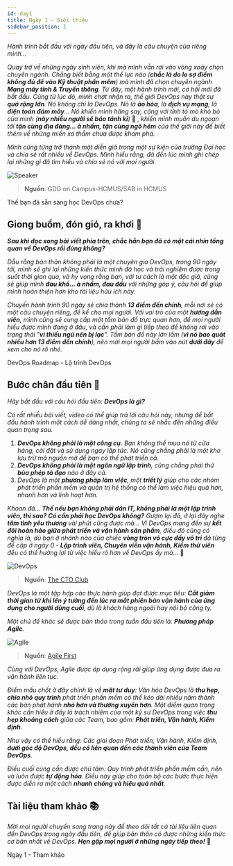 ```yaml
---
id: day1
title: Ngày 1 - Giới thiệu
sidebar_position: 1
---
```



_Hành trình bắt đầu với ngày đầu tiên, và đây là câu chuyện của riêng mình..._

_Quay trở về những ngày sinh viên, khi mà mình vẫn rơi vào vòng xoáy chọn chuyên ngành. Chẳng biết bằng một thế lực nào
(**chắc là do lo sợ điểm không đủ để vào Kỹ thuật phần mềm**) mà mình đã chọn chuyên ngành **Mạng máy tính & Truyền thông**. 
Từ đây, một hành trình mới, cơ hội mới đã bắt đầu. Cũng từ lúc đó, mình chợt nhận ra, thế giới DevOps này thật sự **quá 
rộng lớn**. Nó không chỉ là DevOps. Nó là **ảo hóa**, là **dịch vụ mạng**, là **điện toán đám mây**... Nó khiến mình hăng say,
cộng với tính tò mò khó bỏ của mình (**này nhiều người sẽ báo tánh kì**)_ 🤣 _, khiến mình muốn du ngoạn tới **tận cùng địa đàng... 
à nhầm, tận cùng ngõ hẻm** của thế giới này để biết thêm về những miền xa thẳm chưa được khám phá._

_Mình cũng từng trở thành một diễn giả trong một sự kiện của trường Đại học và chia sẻ rất nhiều về DevOps. Mình hiểu rằng,
đã đến lúc mình ghi chép lại những gì đã tìm hiểu và chia sẻ nó với mọi người._

![Speaker](../../public/90days/devops/day1.png)

> **Nguồn**: GDG on Campus-HCMUS/SAB in HCMUS

<Link
  className="button button--primary button--lg"
  href="https://www.veeam.com/blog/learn-devops-comprehensive-beginner-guide.html"
>Thế bạn đã sẵn sàng học DevOps chưa?</Link>

## Giong buồm, đón gió, ra khơi 🌊

**_Sau khi đọc xong bài viết phía trên, chắc hẳn bạn đã có một cái nhìn tổng quan về DevOps rồi đúng không?_**

_Dẫu rằng bản thân không phải là một chuyên gia DevOps, trong 90 ngày tới, mình sẽ ghi lại những kiến thức mình đã học và
trải nghiệm được trong suốt thời gian qua, và hy vọng rằng bạn, với tư cách là một độc giả, cũng sẽ giúp mình **đau khổ...
à nhầm, đau đầu** với những góp ý, câu hỏi để giúp mình hoàn thiện hơn kho tài liệu hữu ích này._

*Chuyến hành trình 90 ngày sẽ chia thành **13 điểm đến chính**, mỗi nơi sẽ có một câu chuyện riêng, để kể cho mọi người. Với vai
trò của một **hướng dẫn viên**, mình cũng sẽ cung cấp một tấm bản đồ trực quan hơn, để mọi người hiểu được mình đang ở đâu, và 
cần phải làm gì tiếp theo để không rơi vào trạng thái "**vì thiếu ngủ nên bị lạc**". Tấm bản đồ này lớn lắm 
(**vì nó bao quát nhiều hơn 13 điểm đến chính**), nên mời mọi người bấm vào nút **dưới đây** để xem cho nó rõ nhé.*

<Link
  className="button button--primary button--lg"
  href="https://roadmap.sh/devops"
>DevOps Roadmap - Lộ trình DevOps</Link>

## Bước chân đầu tiên 👣

_Hãy bắt đầu với câu hỏi đầu tiên: **DevOps là gì?**_

_Có rất nhiều bài viết, video có thể giúp trả lời câu hỏi này, nhưng để bắt đầu hành trình một cách dễ dàng nhất, chúng ta 
sẽ nhắc đến những điều quan trọng sau._

1. _**DevOps không phải là một công cụ.** Bạn không thể mua nó từ cửa hàng, cài đặt và sử dụng ngay lập tức. Nó cũng chẳng phải 
là một kho lưu trữ mã nguồn mở để bạn có thể phát triển cả._
2. _**DevOps không phải là một ngôn ngữ lập trình**, cũng chẳng phải thứ **bùa phép tà đạo** nào ở đây cả._
3. _DevOps là một **phương pháp làm việc**, một **triết lý** giúp cho các nhóm phát triển phần mềm và quản trị hệ thống có thể
làm việc hiệu quả hơn, nhanh hơn và linh hoạt hơn._

_Khoan đã... **Thế nếu bạn không phải dân IT, không phải là một lập trình viên, thì sao? Có cần phải học DevOps không?** Gượm lại
đã, ở lại đây nghe **tâm tình yêu thương** vài phút cũng được mà... Vì DevOps mang đến sự **kết đôi hoàn hảo giữa phát triển và 
vận hành sản phẩm**, điều đó cũng có nghĩa là, dù bạn ở nhánh nào của chiếc **vòng tròn vô cực đầy vô tri** đã từng đề cập ở 
ngày 0 - **Lập trình viên, Chuyên viên vận hành, Kiểm thử viên** đều có thể hưởng lợi từ việc hiểu rõ hơn về DevOps ấy mà..._ 🤗

![DevOps](../../public/90days/devops/devops.webp)

> **Nguồn**: [The CTO Club](https://thectoclub.com/news/devops-best-practices/)

_DevOps là một tập hợp các thực hành giúp đạt được mục tiêu: **Cắt giảm thời gian từ khi lên ý tưởng đến lúc ra mắt phiên bản vận
hành của ứng dụng cho người dùng cuối**, dù là khách hàng ngoài hay nội bộ công ty._

_Một chủ đề khác sẽ được bàn thảo trong tuần đầu tiên là: **Phương pháp Agile**._

![Agile](../../public/90days/devops/agile-devops.png)

> **Nguồn**: [Agile First](https://agilefirst.io/agile-devops/)

_Cùng với DevOps, Agile được áp dụng rộng rãi giúp ứng dụng được đưa ra vận hành liên tục._

_Điểm mấu chốt ở đây chính là về **mặt tư duy**: Văn hóa DevOps là **thu hẹp, chia nhỏ quy trình** phát triển phần mềm có thể 
kéo dài nhiều năm thành các bản phát hành **nhỏ hơn và thường xuyên hơn**. Một điểm quan trọng khác cần hiểu ở đây là 
trách nhiệm của một kỹ sư DevOps trong việc **thu hẹp khoảng cách** giữa các Team, bao gồm: **Phát triển, Vận hành, Kiểm định**._

_Như vậy có thể hiểu rằng: Các giai đoạn Phát triển, Vận hành, Kiểm định, **dưới góc độ DevOps, đều có liên quan đến 
các thành viên của Team DevOps**._

_Điều cuối cùng cần được chú tâm: Quy trình phát triển phần mềm cần, nên và luôn được **tự động hóa**. Điều này giúp cho toàn bộ
các bước thực hiện được diễn ra một cách **nhanh chóng và hiệu quả nhất**._

## Tài liệu tham khảo 📚

_Mời mọi người chuyển sang trang này để theo dõi tất cả tài liệu liên quan đến DevOps trong ngày đầu tiên, để giúp bản thân
có được những kiến thức cơ bản nhất về DevOps. **Hẹn gặp mọi người ở những ngày tiếp theo!**_ 🚀

<Link
  className="button button--primary button--lg"
  to="./reference/day1"
>Ngày 1 - Tham khảo</Link>
